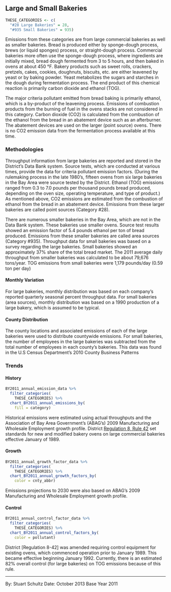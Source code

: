 ## Large and Small Bakeries

```r
THESE_CATEGORIES <- c(
  "#28 Large Bakeries" = 28,
  "#935 Small Bakeries" = 935)
```

Emissions from these categories are from large commercial bakeries as well as smaller bakeries. Bread is produced either by sponge-dough process, brews (or liquid sponges) process, or straight-dough process. Commercial bakeries more often use the sponge-dough process, where ingredients are initially mixed, bread dough fermented from 3 to 5 hours, and then baked in ovens at about 450 °F. Bakery products such as sweet rolls, crackers, pretzels, cakes, cookies, doughnuts, biscuits, etc. are either leavened by yeast or by baking powder. Yeast metabolizes the sugars and starches in the dough during fermentation process. The end product of this chemical reaction is primarily carbon dioxide and ethanol (TOG).

The major criteria pollutant emitted from bread baking is primarily ethanol, which is a by-product of the leavening process. Emissions of combustion products from the burning of fuel in the ovens stacks are not considered in this category. Carbon dioxide (CO2) is calculated from the combustion of the ethanol from the bread in an abatement device such as an afterburner. The abatement devices are used on the larger (point source) ovens. There is no CO2 emission data from the fermentation process available at this time.

### Methodologies

Throughput information from large bakeries are reported and stored in the District's Data Bank system. Source tests, which are conducted at various times, provide the data for criteria pollutant emission factors. (During the rulemaking process in the late 1980’s, fifteen ovens from six large bakeries in the Bay Area were source tested by the District. Ethanol (TOG) emissions ranged from 0.3 to 7.0 pounds per thousand pounds bread produced, depending on the oven size, operating temperature, and type of product.) As mentioned above, CO2 emissions are estimated from the combustion of ethanol from the bread in an abatement device. Emissions from these larger bakeries are called point sources (Category #28).

There are numerous smaller bakeries in the Bay Area, which are not in the Data Bank system. These bakeries use smaller ovens. Source test results showed an emission factor of 5.4 pounds ethanol per ton of bread produced. Emissions from these smaller bakeries are called area sources (Category #935).
Throughput data for small bakeries was based on a survey regarding the large bakeries. Small bakeries showed an approximately 37% share of the total bread market. The 2011 average daily throughput from smaller bakeries was calculated to be about 79,676 tons/year. TOG emissions from small bakeries were 1,179 pounds/day (0.59 ton per day)

#### Monthly Variation {-}

For large bakeries, monthly distribution was based on each company's reported quarterly seasonal percent throughput data. For small bakeries (area sources), monthly distribution was based on a 1990 production of a large bakery, which is assumed to be typical.

#### County Distribution {-}

The county locations and associated emissions of each of the large bakeries were used to distribute countywide emissions. For small bakeries, the number of employees in the large bakeries was subtracted from the total number of employees in each county’s bakeries. This data was found in the U.S Census Department’s 2010 County Business Patterns

### Trends

#### History

```r
BY2011_annual_emission_data %>%
  filter_categories(
    THESE_CATEGORIES) %>%
  chart_BY2011_annual_emissions_by(
    fill = category)
```

Historical emissions were estimated using actual throughputs and the Association of Bay Area Government’s (ABAG’s) 2009 Manufacturing and Wholesale Employment growth profile. District [Regulation 8, Rule 42](https://www.baaqmd.gov/rules-and-compliance/rules/reg-8-rule-42-large-commercial-bread-bakeries) set standards for new and modified bakery ovens on large commercial bakeries effective January of 1989.

#### Growth {-}

```r
BY2011_annual_growth_factor_data %>%
  filter_categories(
    THESE_CATEGORIES) %>%
  chart_BY2011_annual_growth_factors_by(
    color = cnty_abbr)
```

Emissions projections to 2030 were also based on ABAG’s 2009 Manufacturing and Wholesale Employment growth profile.

#### Control {-}

```r
BY2011_annual_control_factor_data %>%
  filter_categories(
    THESE_CATEGORIES) %>%
  chart_BY2011_annual_control_factors_by(
    color = pollutant)
```

District [Regulation 8-42] was amended requiring control equipment for existing ovens, which commenced operation prior to January 1989. This became effective beginning January 1992. Currently, there is an estimated 82% overall control (for large bakeries) on TOG emissions because of this rule.

***

By: Stuart Schultz 
Date: October 2013 
Base Year 2011
